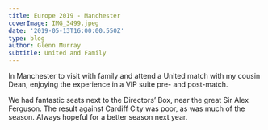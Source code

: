 ```yaml
---
title: Europe 2019 - Manchester
coverImage: IMG_3499.jpeg
date: '2019-05-13T16:00:00.550Z'
type: blog
author: Glenn Murray
subtitle: United and Family
---
```


In Manchester to visit with family and attend a United match with my cousin Dean, enjoying the experience in a VIP suite pre- and post-match.

We had fantastic seats next to the Directors’ Box, near the great Sir Alex Ferguson. The result against Cardiff City was poor, as was much of the season. Always hopeful for a better season next year.

<Manchester2019SlideShow />
